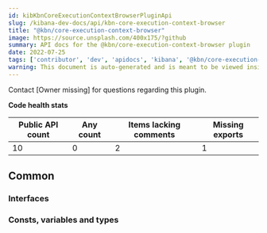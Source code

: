 ```yaml
---
id: kibKbnCoreExecutionContextBrowserPluginApi
slug: /kibana-dev-docs/api/kbn-core-execution-context-browser
title: "@kbn/core-execution-context-browser"
image: https://source.unsplash.com/400x175/?github
summary: API docs for the @kbn/core-execution-context-browser plugin
date: 2022-07-25
tags: ['contributor', 'dev', 'apidocs', 'kibana', '@kbn/core-execution-context-browser']
warning: This document is auto-generated and is meant to be viewed inside our experimental, new docs system. Reach out in #docs-engineering for more info.
---
```




Contact [Owner missing] for questions regarding this plugin.

**Code health stats**

| Public API count  | Any count | Items lacking comments | Missing exports |
|-------------------|-----------|------------------------|-----------------|
| 10 | 0 | 2 | 1 |

## Common

### Interfaces
<DocDefinitionList data={kbnCoreExecutionContextBrowserObj.common.interfaces}/>

### Consts, variables and types
<DocDefinitionList data={kbnCoreExecutionContextBrowserObj.common.misc}/>


